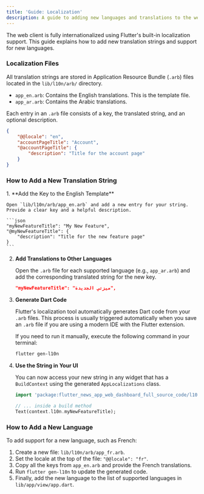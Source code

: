 ```yaml
---
title: 'Guide: Localization'
description: A guide to adding new languages and translations to the web client.
---
```


The web client is fully internationalized using Flutter's built-in localization support. This guide explains how to add new translation strings and support for new languages.

### Localization Files

All translation strings are stored in Application Resource Bundle (`.arb`) files located in the `lib/l10n/arb/` directory.

-   `app_en.arb`: Contains the English translations. This is the template file.
-   `app_ar.arb`: Contains the Arabic translations.

Each entry in an `.arb` file consists of a key, the translated string, and an optional description.

```json title="lib/l10n/arb/app_en.arb"
{
    "@@locale": "en",
    "accountPageTitle": "Account",
    "@accountPageTitle": {
        "description": "Title for the account page"
    }
}
```

### How to Add a New Translation String

<Steps>
1.  **Add the Key to the English Template**

    Open `lib/l10n/arb/app_en.arb` and add a new entry for your string. Provide a clear key and a helpful description.

    ```json
    "myNewFeatureTitle": "My New Feature",
    "@myNewFeatureTitle": {
        "description": "Title for the new feature page"
    }
    ```

2.  **Add Translations to Other Languages**

    Open the `.arb` file for each supported language (e.g., `app_ar.arb`) and add the corresponding translated string for the new key.

    ```json
    "myNewFeatureTitle": "ميزتي الجديدة",
    ```

3.  **Generate Dart Code**

    Flutter's localization tool automatically generates Dart code from your `.arb` files. This process is usually triggered automatically when you save an `.arb` file if you are using a modern IDE with the Flutter extension.

    If you need to run it manually, execute the following command in your terminal:
    ```bash
    flutter gen-l10n
    ```

4.  **Use the String in Your UI**

    You can now access your new string in any widget that has a `BuildContext` using the generated `AppLocalizations` class.

    ```dart
    import 'package:flutter_news_app_web_dashboard_full_source_code/l10n/l10n.dart';

    // ... inside a build method
    Text(context.l10n.myNewFeatureTitle);
    ```

</Steps>

### How to Add a New Language

To add support for a new language, such as French:
1.  Create a new file: `lib/l10n/arb/app_fr.arb`.
2.  Set the locale at the top of the file: `"@@locale": "fr"`.
3.  Copy all the keys from `app_en.arb` and provide the French translations.
4.  Run `flutter gen-l10n` to update the generated code.
5.  Finally, add the new language to the list of supported languages in `lib/app/view/app.dart`.
